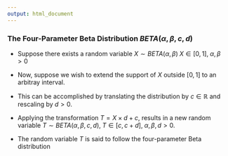 ---
output: html_document
---

### The Four-Parameter Beta Distribution $BETA(\alpha,\beta,c,d)$

- Suppose there exists a random variable $X \sim BETA(\alpha,\beta)\; X \in [0,1],\; \alpha,\beta >0$

- Now, suppose we wish to extend the support of $X$ outside $[0,1]$ to an arbitray interval.

- This can be accomplished by translating the distribution by $c \in \mathbb{R}$ and rescaling by $d > 0$.

- Applying the transformation $T = X \times d + c$, results in a new random variable $T \sim BETA(\alpha,\beta,c, d),\; T \in [c, c+d],\; \alpha,\beta,d >0$.  

- The random variable $T$ is said to follow the four-parameter Beta distribution
